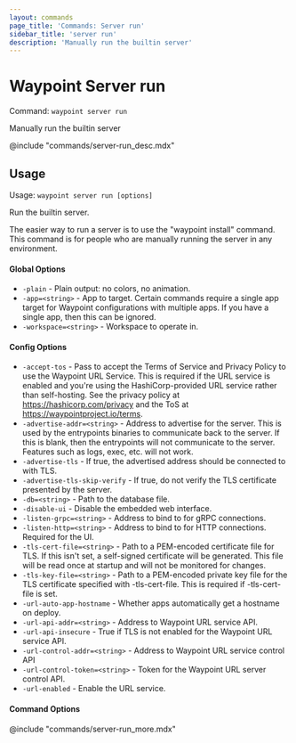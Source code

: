 ```yaml
---
layout: commands
page_title: 'Commands: Server run'
sidebar_title: 'server run'
description: 'Manually run the builtin server'
---
```


# Waypoint Server run

Command: `waypoint server run`

Manually run the builtin server

@include "commands/server-run_desc.mdx"

## Usage

Usage: `waypoint server run [options]`

Run the builtin server.

The easier way to run a server is to use the "waypoint install" command.
This command is for people who are manually running the server in any
environment.

#### Global Options

- `-plain` - Plain output: no colors, no animation.
- `-app=<string>` - App to target. Certain commands require a single app target for Waypoint configurations with multiple apps. If you have a single app, then this can be ignored.
- `-workspace=<string>` - Workspace to operate in.

#### Config Options

- `-accept-tos` - Pass to accept the Terms of Service and Privacy Policy to use the Waypoint URL Service. This is required if the URL service is enabled and you're using the HashiCorp-provided URL service rather than self-hosting. See the privacy policy at https://hashicorp.com/privacy and the ToS at https://waypointproject.io/terms.
- `-advertise-addr=<string>` - Address to advertise for the server. This is used by the entrypoints
  binaries to communicate back to the server. If this is blank, then
  the entrypoints will not communicate to the server. Features such as
  logs, exec, etc. will not work.
- `-advertise-tls` - If true, the advertised address should be connected to with TLS.
- `-advertise-tls-skip-verify` - If true, do not verify the TLS certificate presented by the server.
- `-db=<string>` - Path to the database file.
- `-disable-ui` - Disable the embedded web interface.
- `-listen-grpc=<string>` - Address to bind to for gRPC connections.
- `-listen-http=<string>` - Address to bind to for HTTP connections. Required for the UI.
- `-tls-cert-file=<string>` - Path to a PEM-encoded certificate file for TLS. If this isn't set, a self-signed certificate will be generated. This file will be read once at startup and will not be monitored for changes.
- `-tls-key-file=<string>` - Path to a PEM-encoded private key file for the TLS certificate specified with -tls-cert-file. This is required if -tls-cert-file is set.
- `-url-auto-app-hostname` - Whether apps automatically get a hostname on deploy.
- `-url-api-addr=<string>` - Address to Waypoint URL service API.
- `-url-api-insecure` - True if TLS is not enabled for the Waypoint URL service API.
- `-url-control-addr=<string>` - Address to Waypoint URL service control API
- `-url-control-token=<string>` - Token for the Waypoint URL server control API.
- `-url-enabled` - Enable the URL service.

#### Command Options

@include "commands/server-run_more.mdx"
